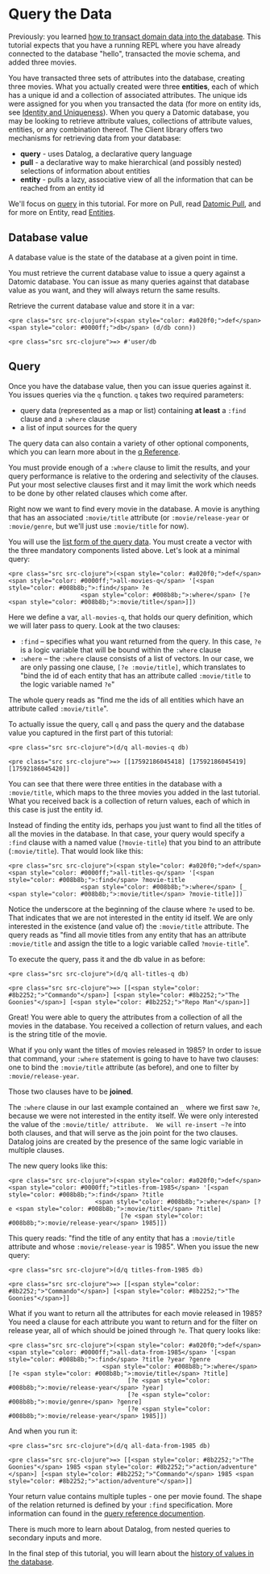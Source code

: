 Query the Data
==============

Previously: you learned [how to transact domain data into the database](transact-data.html). This tutorial expects that you have a running REPL where you have already connected to the database "hello", transacted the movie schema, and added three movies.

You have transacted three sets of attributes into the database, creating three movies. What you actually created were three **entities**, each of which has a unique id and a collection of associated attributes. The unique ids were assigned for you when you transacted the data (for more on entity ids, see [Identity and Uniqueness](../schema/identity.html)). When you query a Datomic database, you may be looking to retrieve attribute values, collections of attribute values, entities, or any combination thereof. The Client library offers two mechanisms for retrieving data from your database:

- **query** - uses Datalog, a declarative query language
- **pull** - a declarative way to make hierarchical (and possibly nested) selections of information about entities
- **entity** - pulls a lazy, associative view of all the information that can be reached from an entity id

We'll focus on [query](../clojure/index.html#datomic.api/q) in this tutorial. For more on Pull, read [Datomic Pull](../query/pull.html), and for more on Entity, read [Entities](../overview/entities.html).

Database value
--------------

A database value is the state of the database at a given point in time.

You must retrieve the current database value to issue a query against a Datomic database. You can issue as many queries against that database value as you want, and they will always return the same results.

Retrieve the current database value and store it in a var:

```
<pre class="src src-clojure">(<span style="color: #a020f0;">def</span> <span style="color: #0000ff;">db</span> (d/db conn))  
```



```
<pre class="src src-clojure">=> #'user/db
```







Query
-----

Once you have the database value, then you can issue queries against it. You issues queries via the `q` function. `q` takes two required parameters:

- query data (represented as a map or list) containing **at least** a `:find` clause and a `:where` clause
- a list of input sources for the query

The query data can also contain a variety of other optional components, which you can learn more about in the [q Reference](../clojure/index.html#datomic.api/q).

You must provide enough of a `:where` clause to limit the results, and your query performance is relative to the ordering and selectivity of the clauses. Put your most selective clauses first and it may limit the work which needs to be done by other related clauses which come after.

Right now we want to find every movie in the database. A movie is anything that has an associated `:movie/title` attribute (or `:movie/release-year` or `:movie/genre`, but we'll just use `:movie/title` for now).

You will use the [list form of the query data](../clojure/index.html#datomic.api/q). You must create a vector with the three mandatory components listed above. Let's look at a minimal query:

```
<pre class="src src-clojure">(<span style="color: #a020f0;">def</span> <span style="color: #0000ff;">all-movies-q</span> '[<span style="color: #008b8b;">:find</span> ?e 
                    <span style="color: #008b8b;">:where</span> [?e <span style="color: #008b8b;">:movie/title</span>]])
```



Here we define a var, `all-movies-q`, that holds our query definition, which we will later pass to query. Look at the two clauses:

- `:find` – specifies what you want returned from the query. In this case, `?e` is a logic variable that will be bound within the `:where` clause
- `:where` – the `:where` clause consists of a list of vectors. In our case, we are only passing one clause, `[?e :movie/title]`, which translates to "bind the id of each entity that has an attribute called `:movie/title` to the logic variable named `?e`"

The whole query reads as "find me the ids of all entities which have an attribute called `:movie/title`".

To actually issue the query, call `q` and pass the query and the database value you captured in the first part of this tutorial:

```
<pre class="src src-clojure">(d/q all-movies-q db)
```



```
<pre class="src src-clojure">=> [[17592186045418] [17592186045419] [17592186045420]]
```



You can see that there were three entities in the database with a `:movie/title`, which maps to the three movies you added in the last tutorial. What you received back is a collection of return values, each of which in this case is just the entity id.

Instead of finding the entity ids, perhaps you just want to find all the titles of all the movies in the database. In that case, your query would specify a `:find` clause with a named value (`?movie-title`) that you bind to an attribute (`:movie/title`). That would look like this:

```
<pre class="src src-clojure">(<span style="color: #a020f0;">def</span> <span style="color: #0000ff;">all-titles-q</span> '[<span style="color: #008b8b;">:find</span> ?movie-title 
                    <span style="color: #008b8b;">:where</span> [_ <span style="color: #008b8b;">:movie/title</span> ?movie-title]])
```



Notice the underscore at the beginning of the clause where `?e` used to be. That indicates that we are not interested in the entity id itself. We are only interested in the existence (and value of) the `:movie/title` attribute. The query reads as "find all movie titles from any entity that has an attribute `:movie/title` and assign the title to a logic variable called `?movie-title`".

To execute the query, pass it and the db value in as before:

```
<pre class="src src-clojure">(d/q all-titles-q db)
```



```
<pre class="src src-clojure">=> [[<span style="color: #8b2252;">"Commando"</span>] [<span style="color: #8b2252;">"The Goonies"</span>] [<span style="color: #8b2252;">"Repo Man"</span>]] 
```



Great! You were able to query the attributes from a collection of all the movies in the database. You received a collection of return values, and each is the string title of the movie.

What if you only want the titles of movies released in 1985? In order to issue that command, your `:where` statement is going to have to have two clauses: one to bind the `:movie/title` attribute (as before), and one to filter by `:movie/release-year`.

Those two clauses have to be **joined**.

The `:where` clause in our last example contained an `_` where we first saw `?e`, because we were not interested in the entity itself. We were only interested the value of the `:movie/title/ attribute.  We will re-insert ~?e` into both clauses, and that will serve as the join point for the two clauses. Datalog joins are created by the presence of the same logic variable in multiple clauses.

The new query looks like this:

```
<pre class="src src-clojure">(<span style="color: #a020f0;">def</span> <span style="color: #0000ff;">titles-from-1985</span> '[<span style="color: #008b8b;">:find</span> ?title 
                        <span style="color: #008b8b;">:where</span> [?e <span style="color: #008b8b;">:movie/title</span> ?title] 
                               [?e <span style="color: #008b8b;">:movie/release-year</span> 1985]])
```



This query reads: "find the title of any entity that has a `:movie/title` attribute and whose `:movie/release-year` is 1985". When you issue the new query:

```
<pre class="src src-clojure">(d/q titles-from-1985 db)
```



```
<pre class="src src-clojure">=> [[<span style="color: #8b2252;">"Commando"</span>] [<span style="color: #8b2252;">"The Goonies"</span>]]
```



What if you want to return all the attributes for each movie released in 1985? You need a clause for each attribute you want to return and for the filter on release year, all of which should be joined through `?e`. That query looks like:

```
<pre class="src src-clojure">(<span style="color: #a020f0;">def</span> <span style="color: #0000ff;">all-data-from-1985</span> '[<span style="color: #008b8b;">:find</span> ?title ?year ?genre 
                          <span style="color: #008b8b;">:where</span> [?e <span style="color: #008b8b;">:movie/title</span> ?title] 
                                 [?e <span style="color: #008b8b;">:movie/release-year</span> ?year] 
                                 [?e <span style="color: #008b8b;">:movie/genre</span> ?genre] 
                                 [?e <span style="color: #008b8b;">:movie/release-year</span> 1985]])
```



And when you run it:

```
<pre class="src src-clojure">(d/q all-data-from-1985 db)
```



```
<pre class="src src-clojure">=> [[<span style="color: #8b2252;">"The Goonies"</span> 1985 <span style="color: #8b2252;">"action/adventure"</span>] [<span style="color: #8b2252;">"Commando"</span> 1985 <span style="color: #8b2252;">"action/adventure"</span>]]
```



Your return value contains multiple tuples - one per movie found. The shape of the relation returned is defined by your `:find` specification. More information can found in the [query reference documention](../query/query.html#find-specifications).

There is much more to learn about Datalog, from nested queries to secondary inputs and more.

In the final step of this tutorial, you will learn about the [history of values in the database](see-historic-data.html).